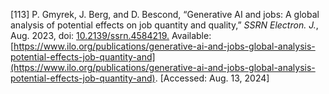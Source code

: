 \[113\]	P. Gmyrek, J. Berg, and D. Bescond, “Generative AI and jobs: A global analysis of potential effects on job quantity and quality,” *SSRN Electron. J.*, Aug. 2023, doi: [10.2139/ssrn.4584219.](http://dx.doi.org/10.2139/ssrn.4584219.) Available: [https://www.ilo.org/publications/generative-ai-and-jobs-global-analysis-potential-effects-job-quantity-and](https://www.ilo.org/publications/generative-ai-and-jobs-global-analysis-potential-effects-job-quantity-and). \[Accessed: Aug. 13, 2024\]